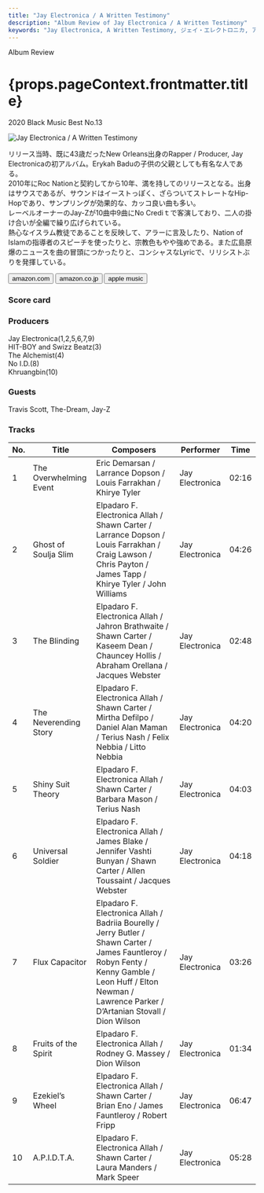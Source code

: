 ```yaml
---
title: "Jay Electronica / A Written Testimony"
description: "Album Review of Jay Electronica / A Written Testimony"
keywords: "Jay Electronica, A Written Testimony, ジェイ・エレクトロニカ, ア・リトゥン・テスティモニー"
---
```





<p className="largeP">Album Review</p>
<h1 className="h1--no--margin">{props.pageContext.frontmatter.title}</h1>
<p className="largeP">
  <Link to="/best50/2020/">2020 Black Music Best No.13</Link>
</p>

<Row  className="image-card-group">
	<Column colMd={3} colLg={4} noGutterMdLeft="">
       <ImageCard>

![Jay Electronica / A Written Testimony](../../images/cd/jayelectronica1L.jpg)

</ImageCard>
	</Column>
	<Column colMd={4} colLg={8} noGutterMdLeft="">
	<p>
	リリース当時、既に43歳だったNew Orleans出身のRapper / Producer, Jay Electronicaの初アルバム。Erykah Baduの子供の父親としても有名な人である。
  <br/>2010年にRoc Nationと契約してから10年、満を持してのリリースとなる。出身はサウスであるが、サウンドはイーストっぽく、ざらついてストレートなHip-Hopであり、サンプリングが効果的な、カッコ良い曲も多い。
  <br/>レーベルオーナーのJay-Zが10曲中9曲にNo Crediｔで客演しており、二人の掛け合いが全編で繰り広げられている。
  <br/>熱心なイスラム教徒であることを反映して、アラーに言及したり、Nation of Islamの指導者のスピーチを使ったりと、宗教色もやや強めである。また広島原爆のニュースを曲の冒頭につかったりと、コンシャスなLyricで、リリシストぶりを発揮している。
  </p>
  <div>
	  <Button className="button-right-mergin"  href="https://amzn.to/2U8yp2b" renderIcon={ArrowUpRight} size='sm' kind='primary'>
      amazon.com
    </Button>
    <Button className="button-right-mergin"  href="https://amzn.to/3ken1fQ" renderIcon={ArrowUpRight} size='sm' kind='secondary'>
      amazon.co.jp
    </Button>
    <Button className="button-right-mergin"  href="https://apple.co/3kd8zoj" renderIcon={ArrowUpRight} size='sm' kind='tertiary'>
      apple music
    </Button>
	</div>
  </Column>
</Row>
<Row >
  <Column colMd={4} colLg={4} noGutterMdLeft="">
    <div>
      <h3>Score card</h3>
	    <SliderJS1 value="4" />
      <SliderJS2 value="2" />
	    <SliderJS3 value="1" />
      <SliderJS4 value="9" />
    </div>
  </Column>
  <Column colMd={4} colLg={8} noGutterMdLeft="">
    <div>
      <h3>Producers</h3>
      <p>
        Jay Electronica(1,2,5,6,7,9)
        <br/>HIT-BOY and Swizz Beatz(3)
        <br/>The Alchemist(4)
        <br/>No I.D.(8)
        <br/>Khruangbin(10)
      </p>
      <h3>Guests</h3>
      <p>
        Travis Scott, The-Dream, Jay-Z
      </p>
    </div>
  </Column>
</Row>

<h3>Tracks</h3>

| No. | Title                  | Composers                                                                                                                                                                                                      | Performer       | Time  |
| --- | ---------------------- | -------------------------------------------------------------------------------------------------------------------------------------------------------------------------------------------------------------- | --------------- | ----- |
| 1   | The Overwhelming Event | Eric Demarsan / Larrance Dopson / Louis Farrakhan / Khirye Tyler                                                                                                                                               | Jay Electronica | 02:16 |
| 2   | Ghost of Soulja Slim   | Elpadaro F. Electronica Allah / Shawn Carter / Larrance Dopson / Louis Farrakhan / Craig Lawson / Chris Payton / James Tapp / Khirye Tyler / John Williams                                                     | Jay Electronica | 04:26 |
| 3   | The Blinding           | Elpadaro F. Electronica Allah / Jahron Brathwaite / Shawn Carter / Kaseem Dean / Chauncey Hollis / Abraham Orellana / Jacques Webster                                                                          | Jay Electronica | 02:48 |
| 4   | The Neverending Story  | Elpadaro F. Electronica Allah / Shawn Carter / Mirtha Defilpo / Daniel Alan Maman / Terius Nash / Felix Nebbia / Litto Nebbia                                                                                  | Jay Electronica | 04:20 |
| 5   | Shiny Suit Theory      | Elpadaro F. Electronica Allah / Shawn Carter / Barbara Mason / Terius Nash                                                                                                                                     | Jay Electronica | 04:03 |
| 6   | Universal Soldier      | Elpadaro F. Electronica Allah / James Blake / Jennifer Vashti Bunyan / Shawn Carter / Allen Toussaint / Jacques Webster                                                                                        | Jay Electronica | 04:18 |
| 7   | Flux Capacitor         | Elpadaro F. Electronica Allah / Badriia Bourelly / Jerry Butler / Shawn Carter / James Fauntleroy / Robyn Fenty / Kenny Gamble / Leon Huff / Elton Newman / Lawrence Parker / D’Artanian Stovall / Dion Wilson | Jay Electronica | 03:26 |
| 8   | Fruits of the Spirit   | Elpadaro F. Electronica Allah / Rodney G. Massey / Dion Wilson                                                                                                                                                 | Jay Electronica | 01:34 |
| 9   | Ezekiel’s Wheel        | Elpadaro F. Electronica Allah / Shawn Carter / Brian Eno / James Fauntleroy / Robert Fripp                                                                                                                     | Jay Electronica | 06:47 |
| 10  | A.P.I.D.T.A.           | Elpadaro F. Electronica Allah / Shawn Carter / Laura Manders / Mark Speer                                                                                                                                      | Jay Electronica | 05:28 |
